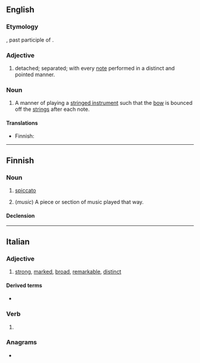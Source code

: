 ==English==

===Etymology===
{{etyl|it|en}}, past participle of {{m|it|spicare||to detach, to separate}}.

===Adjective===
{{en-adj}}

# {{lb|en|music}} detached; separated; with every [[note]] performed in a distinct and pointed manner.

===Noun===
{{en-noun}}

# {{lb|en|music}} A manner of playing a [[stringed instrument]] such that the [[bow]] is bounced off the [[string|strings]] after each note.

====Translations====
{{trans-top|manner of playing}}
* Finnish: {{t|fi|spiccato}}
{{trans-mid}}
{{trans-bottom}}

----

==Finnish==

===Noun===
{{fi-noun}}

# {{lb|fi|music}} [[#English|spiccato]] {{gloss|manner of playing a stringed instrument}}
# (''music'') A piece or section of music played that way.

====Declension====
{{fi-decl-palvelu|spiccato|a}}

----

==Italian==

===Adjective===
{{it-adj|spiccat}}

# [[strong]], [[marked]], [[broad]], [[remarkable]], [[distinct]]

====Derived terms====
* {{l|it|spiccatamente}}

===Verb===
{{it-pp|spiccat}}

# {{past participle of|spiccare|lang=it|nocat=1}}

===Anagrams===
* {{l|it|postacci}}
